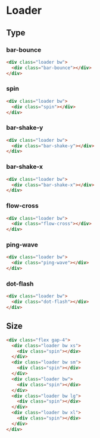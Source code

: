 # Loader

## Type

### bar-bounce

```html
<div class="loader bw">
  <div class="bar-bounce"></div>
</div>
```

<div className="loader bw">
  <div className="bar-bounce"></div>
</div>

### spin

```html
<div class="loader bw">
  <div class="spin"></div>
</div>
```

<div className="loader bw">
  <div className="spin"></div>
</div>

### bar-shake-y

```html
<div class="loader bw">
  <div class="bar-shake-y"></div>
</div>
```

<div className="loader bw">
  <div className="bar-shake-y"></div>
</div>

### bar-shake-x

```html
<div class="loader bw">
  <div class="bar-shake-x"></div>
</div>
```

<div className="loader bw">
  <div className="bar-shake-x"></div>
</div>

### flow-cross

```html
<div class="loader bw">
  <div class="flow-cross"></div>
</div>
```

<div className="loader bw">
  <div className="flow-cross"></div>
</div>

### ping-wave

```html
<div class="loader bw">
  <div class="ping-wave"></div>
</div>
```

<div className="loader bw">
  <div className="ping-wave"></div>
</div>

### dot-flash

```html
<div class="loader bw">
  <div class="dot-flash"></div>
</div>
```

<div className="loader bw">
  <div className="dot-flash"></div>
</div>

## Size

```html
<div class="flex gap-4">
  <div class="loader bw xs">
    <div class="spin"></div>
  </div>
  <div class="loader bw sm">
    <div class="spin"></div>
  </div>
  <div class="loader bw">
    <div class="spin"></div>
  </div>
  <div class="loader bw lg">
    <div class="spin"></div>
  </div>
  <div class="loader bw xl">
    <div class="spin"></div>
  </div>
</div>
```

<div className="flex gap-4">
  <div className="loader bw xs">
    <div className="spin"></div>
  </div>
  <div className="loader bw sm">
    <div className="spin"></div>
  </div>
  <div className="loader bw">
    <div className="spin"></div>
  </div>
  <div className="loader bw lg">
    <div className="spin"></div>
  </div>
  <div className="loader bw xl">
    <div className="spin"></div>
  </div>
</div>
